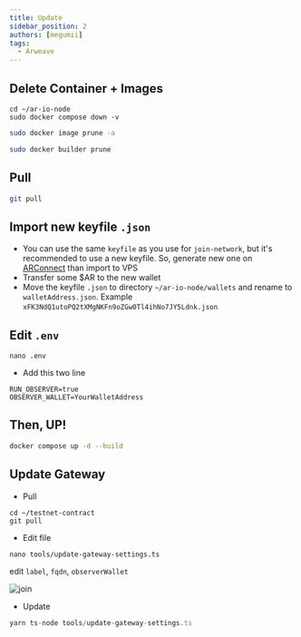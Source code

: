 ```yaml
---
title: Update
sidebar_position: 2
authors: [megumii]
tags:
  - Arweave
---
```


## Delete Container + Images

```
cd ~/ar-io-node
sudo docker compose down -v
```

```bash
sudo docker image prune -a
```

```bash
sudo docker builder prune
```

## Pull

```bash
git pull
```

## Import new keyfile `.json`

- You can use the same `keyfile` as you use for `join-network`, but it's recommended to use a new keyfile. So, generate new one on [ARConnect](https://chrome.google.com/webstore/detail/arconnect/einnioafmpimabjcddiinlhmijaionap)  than import to VPS
- Transfer some $AR to the new wallet
- Move the keyfile `.json` to directory `~/ar-io-node/wallets` and rename to `walletAddress.json`. Example `xFK3NdQ1utoPQ2tXMgNKFn9oZGw0Tl4ihNo7JY5Ldnk.json`

## Edit `.env`

```
nano .env
```

- Add this two line

```
RUN_OBSERVER=true
OBSERVER_WALLET=YourWalletAddress
```

## Then, UP!

```bash
docker compose up -d --build
```

## Update Gateway

- Pull

```
cd ~/testnet-contract
git pull
```

- Edit file

```
nano tools/update-gateway-settings.ts
```

edit `label`, `fqdn`, `observerWallet`

![join](/img/obser.png)

- Update

```ts
yarn ts-node tools/update-gateway-settings.ts
```

